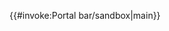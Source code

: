 {{#invoke:Portal bar/sandbox|main}}<noinclude>
{{documentation}}
<!-- Categories go on the /doc subpage, and interwikis go on Wikidata. -->
</noinclude>